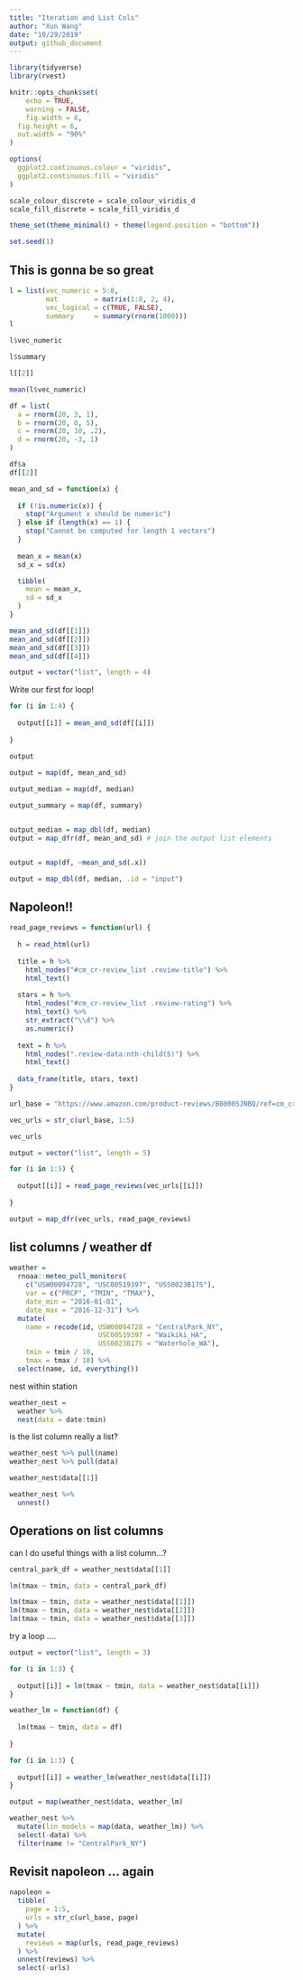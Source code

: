 ```yaml
---
title: "Iteration and List Cols"
author: "Xun Wang"
date: "10/29/2019"
output: github_document
---
```


```r
library(tidyverse)
library(rvest)

knitr::opts_chunk$set(
	echo = TRUE,
	warning = FALSE,
	fig.width = 8, 
  fig.height = 6,
  out.width = "90%"
)

options(
  ggplot2.continuous.colour = "viridis",
  ggplot2.continuous.fill = "viridis"
)

scale_colour_discrete = scale_colour_viridis_d
scale_fill_discrete = scale_fill_viridis_d

theme_set(theme_minimal() + theme(legend.position = "bottom"))

set.seed(1)
```

## This is gonna be so great


```r
l = list(vec_numeric = 5:8,
         mat         = matrix(1:8, 2, 4),
         vec_logical = c(TRUE, FALSE),
         summary     = summary(rnorm(1000)))
l
```

```r
l$vec_numeric

l$summary

l[[2]]

mean(l$vec_numeric)
```

```r
df = list(
  a = rnorm(20, 3, 1),
  b = rnorm(20, 0, 5),
  c = rnorm(20, 10, .2),
  d = rnorm(20, -3, 1)
)

df$a
df[[2]]
```

```r
mean_and_sd = function(x) {
  
  if (!is.numeric(x)) {
    stop("Argument x should be numeric")
  } else if (length(x) == 1) {
    stop("Cannot be computed for length 1 vectors")
  }
  
  mean_x = mean(x)
  sd_x = sd(x)

  tibble(
    mean = mean_x, 
    sd = sd_x
  )
}
```

```r
mean_and_sd(df[[1]])
mean_and_sd(df[[2]])
mean_and_sd(df[[3]])
mean_and_sd(df[[4]])
```

```r
output = vector("list", length = 4)
```

Write our first for loop!

```r

for (i in 1:4) {
  
  output[[i]] = mean_and_sd(df[[i]])
  
}

output
 
output = map(df, mean_and_sd)

output_median = map(df, median)

output_summary = map(df, summary)


output_median = map_dbl(df, median)
output = map_dfr(df, mean_and_sd) # join the output list elements


output = map(df, ~mean_and_sd(.x))

output = map_dbl(df, median, .id = "input")
```

## Napoleon!!

```r
read_page_reviews = function(url) {
  
  h = read_html(url)
  
  title = h %>%
    html_nodes("#cm_cr-review_list .review-title") %>%
    html_text()
  
  stars = h %>%
    html_nodes("#cm_cr-review_list .review-rating") %>%
    html_text() %>%
    str_extract("\\d") %>%
    as.numeric()
  
  text = h %>%
    html_nodes(".review-data:nth-child(5)") %>%
    html_text()
  
  data_frame(title, stars, text)
}
```

```r
url_base = "https://www.amazon.com/product-reviews/B00005JNBQ/ref=cm_cr_arp_d_viewopt_rvwer?ie=UTF8&reviewerType=avp_only_reviews&sortBy=recent&pageNumber="

vec_urls = str_c(url_base, 1:5)

vec_urls

output = vector("list", length = 5)

for (i in 1:5) {
  
  output[[i]] = read_page_reviews(vec_urls[[i]])
  
}

output = map_dfr(vec_urls, read_page_reviews)
```

## list columns / weather df

```r
weather = 
  rnoaa::meteo_pull_monitors(
    c("USW00094728", "USC00519397", "USS0023B17S"),
    var = c("PRCP", "TMIN", "TMAX"), 
    date_min = "2016-01-01",
    date_max = "2016-12-31") %>%
  mutate(
    name = recode(id, USW00094728 = "CentralPark_NY", 
                      USC00519397 = "Waikiki_HA",
                      USS0023B17S = "Waterhole_WA"),
    tmin = tmin / 10,
    tmax = tmax / 10) %>%
  select(name, id, everything())
```

nest within station

```r
weather_nest =
  weather %>% 
  nest(data = date:tmin)
```

is the list column really a list?

```r
weather_nest %>% pull(name)
weather_nest %>% pull(data)

weather_nest$data[[1]]

weather_nest %>% 
  unnest()
```

## Operations on list columns

can I do useful things with a list column...?

```r
central_park_df = weather_nest$data[[1]]

lm(tmax ~ tmin, data = central_park_df)

lm(tmax ~ tmin, data = weather_nest$data[[1]])
lm(tmax ~ tmin, data = weather_nest$data[[2]])
lm(tmax ~ tmin, data = weather_nest$data[[3]])
```

try a loop ....

```r
output = vector("list", length = 3)

for (i in 1:3) {
  
  output[[i]] = lm(tmax ~ tmin, data = weather_nest$data[[i]])
}
```

```r
weather_lm = function(df) {
  
  lm(tmax ~ tmin, data = df)
  
}
```

```r
for (i in 1:3) {
  
  output[[i]] = weather_lm(weather_nest$data[[i]])
}

output = map(weather_nest$data, weather_lm)

```

```r
weather_nest %>% 
  mutate(lin_models = map(data, weather_lm)) %>% 
  select(-data) %>% 
  filter(name != "CentralPark_NY")
```

## Revisit napoleon ... again

```r
napoleon = 
  tibble(
    page = 1:5,
    urls = str_c(url_base, page)
  ) %>% 
  mutate(
    reviews = map(urls, read_page_reviews)
  ) %>% 
  unnest(reviews) %>% 
  select(-urls)
```





